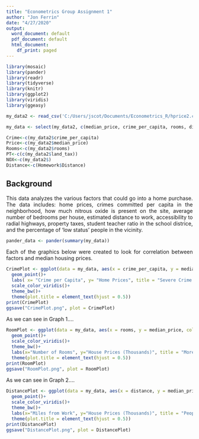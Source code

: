 ---
title: "Econometrics Group Assignment 1"
author: "Jon Ferrin"
date: "4/27/2020"
output:
  word_document: default
  pdf_document: default
  html_document:
    df_print: paged
---

```{r, include=FALSE}
library(mosaic)
library(pander)
library(readr)
library(tidyverse)
library(knitr)
library(ggplot2)
library(viridis)
library(ggeasy)
```


```{r, error=FALSE, include=FALSE}
my_data2 <- read_csv('C:/Users/jscot/Documents/Econometrics_R/hprice2.csv')

my_data <- select(my_data2, c(median_price, crime_per_capita, rooms, distance))

Crime<-c(my_data2$crime_per_capita)
Price<-c(my_data2$median_price)
Rooms<-c(my_data2$rooms)
PT<-c(c(my_data2$land_tax))
NOX<-c(my_data2$)
Distance<-c(Homework$Distance)

```

## Background
<style>
body {
text-align: justify}
</style>

This data analyzes the various factors that could go into a home purchase. The data includes: home prices, crimes committed per capita in the neighborhood, how much nitrous oxide is present on the site, average number of bedrooms per house, estimated distance to work, accessibility to radial highways, property taxes, student teacher ratio in the school districe, and the percentage of 'low status' people in the vicinity.  


```{r, include=FALSE}
pander_data <- pander(summary(my_data))
```

Each of the graphics below were created to look for correlation between factors and median housing prices. 



```{r, echo=FALSE, include=FALSE}
CrimePlot <- ggplot(data = my_data, aes(x = crime_per_capita, y = median_price, color=crime_per_capita))+
  geom_point()+
  labs( x= "Crime per Capita", y= "Home Prices", title = "Severe Crime Appears Socioeconomic", subtitle = "Graph 1")+
  scale_color_viridis()+
  theme_bw()+
  theme(plot.title = element_text(hjust = 0.5))
print(CrimePlot)
ggsave("CrimePlot.png", plot = CrimePlot)
```

As we can see in Graph 1....

```{r, echo=FALSE, include=FALSE}
RoomPlot <- ggplot(data = my_data, aes(x = rooms, y = median_price, color=rooms))+ 
  geom_point()+
  scale_color_viridis()+
  theme_bw()+
  labs(x="Number of Rooms", y="House Prices (Thousands)", title = "More Rooms = More Money", subtitle = "Graph 2")+
  theme(plot.title = element_text(hjust = 0.5))
print(RoomPlot)
ggsave("RoomPlot.png", plot = RoomPlot)

```

As we can see in Graph 2.... 

```{r, echo=FALSE, include=FALSE}
DistancePlot <- ggplot(data = my_data, aes(x = distance, y = median_price, color=distance))+ 
  geom_point()+
  scale_color_viridis()+
  theme_bw()+
  labs(x="Miles from Work", y="House Prices (Thousands)", title = "People Don't Mind Travelling", subtitle = "Graph 3")+
  theme(plot.title = element_text(hjust = 0.5))
print(DistancePlot)
ggsave("DistancePlot.png", plot = DistancePlot)
```



